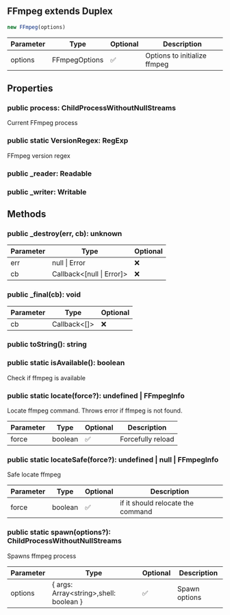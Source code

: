 ## FFmpeg extends Duplex


```typescript
new FFmpeg(options)
```
| Parameter | Type | Optional | Description |
| ----------- | ----------- | ----------- | ----------- |
| options | FFmpegOptions | ✅ | Options to initialize ffmpeg |


## Properties
### public process: ChildProcessWithoutNullStreams
Current FFmpeg process
### public static VersionRegex: RegExp
FFmpeg version regex
### public _reader: Readable

### public _writer: Writable


## Methods
### public _destroy(err, cb): unknown
| Parameter | Type | Optional |
| ----------- | ----------- | ----------- |
| err | null \| Error | ❌ |
| cb | Callback\<\[null \| Error]> | ❌ |
### public _final(cb): void
| Parameter | Type | Optional |
| ----------- | ----------- | ----------- |
| cb | Callback\<\[]> | ❌ |
### public toString(): string

### public static isAvailable(): boolean
Check if ffmpeg is available
### public static locate(force?): undefined \| FFmpegInfo
Locate ffmpeg command. Throws error if ffmpeg is not found.



| Parameter | Type | Optional | Description |
| ----------- | ----------- | ----------- | ----------- |
| force | boolean | ✅ | Forcefully reload |
### public static locateSafe(force?): undefined \| null \| FFmpegInfo
Safe locate ffmpeg



| Parameter | Type | Optional | Description |
| ----------- | ----------- | ----------- | ----------- |
| force | boolean | ✅ | if it should relocate the command |
### public static spawn(options?): ChildProcessWithoutNullStreams
Spawns ffmpeg process



| Parameter | Type | Optional | Description |
| ----------- | ----------- | ----------- | ----------- |
| options | \{ args: Array\<string>,shell: boolean } | ✅ | Spawn options |